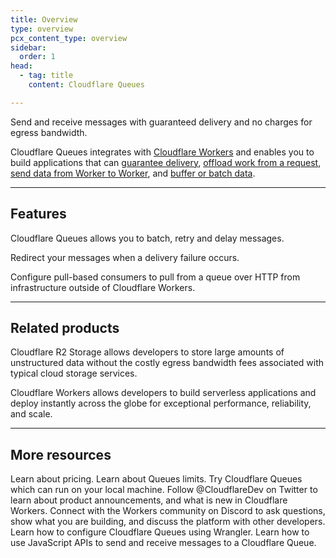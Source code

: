 ```yaml
---
title: Overview
type: overview
pcx_content_type: overview
sidebar:
  order: 1
head:
  - tag: title
    content: Cloudflare Queues

---
```



<Description>


Send and receive messages with guaranteed delivery and no charges for egress bandwidth.


</Description>

<Plan type="paid" />

Cloudflare Queues integrates with [Cloudflare Workers](/workers/) and enables you to build applications that can [guarantee delivery](/queues/reference/delivery-guarantees/), [offload work from a request](/queues/reference/how-queues-works/), [send data from Worker to Worker](/queues/configuration/configure-queues/), and [buffer or batch data](/queues/configuration/batching-retries/).

***

## Features

<Feature header="Batching, Retries and Delays" href="/queues/configuration/batching-retries/">

Cloudflare Queues allows you to batch, retry and delay messages.


</Feature>

<Feature header="Dead Letter Queues" href="/queues/configuration/dead-letter-queues/">

Redirect your messages when a delivery failure occurs.


</Feature>

<Feature header="Pull consumers" href="/queues/configuration/pull-consumers/">

Configure pull-based consumers to pull from a queue over HTTP from infrastructure outside of Cloudflare Workers.


</Feature>

***

## Related products

<RelatedProduct header="R2" href="/r2/" product="r2">

Cloudflare R2 Storage allows developers to store large amounts of unstructured data without the costly egress bandwidth fees associated with typical cloud storage services.


</RelatedProduct>

<RelatedProduct header="Workers" href="/workers/" product="workers">

Cloudflare Workers allows developers to build serverless applications and deploy instantly across the globe for exceptional performance, reliability, and scale.


</RelatedProduct>

***

## More resources

<CardGrid>

<LinkTitleCard title="Pricing" href="/queues/platform/pricing/" icon="seti:shell">
Learn about pricing.
</LinkTitleCard>

<LinkTitleCard title="Limits" href="/queues/platform/limits/" icon="document">
Learn about Queues limits.
</LinkTitleCard>

<LinkTitleCard title="Try the Demo" href="https://github.com/Electroid/queues-demo#cloudflare-queues-demo" icon="open-book">
Try Cloudflare Queues which can run on your local machine.
</LinkTitleCard>

<LinkTitleCard title="@CloudflareDev" href="https://x.com/cloudflaredev" icon="x.com">
Follow @CloudflareDev on Twitter to learn about product announcements, and what is new in Cloudflare Workers.
</LinkTitleCard>

<LinkTitleCard title="Developer Discord" href="https://discord.cloudflare.com" icon="discord">
Connect with the Workers community on Discord to ask questions, show what you are building, and discuss the platform with other developers.
</LinkTitleCard>

<LinkTitleCard title="Configuration" href="/queues/configuration/configure-queues/" icon="open-book">
Learn how to configure Cloudflare Queues using Wrangler.
</LinkTitleCard>

<LinkTitleCard title="JavaScript APIs" href="/queues/configuration/javascript-apis/" icon="open-book">
Learn how to use JavaScript APIs to send and receive messages to a Cloudflare Queue.
</LinkTitleCard>

</CardGrid>
